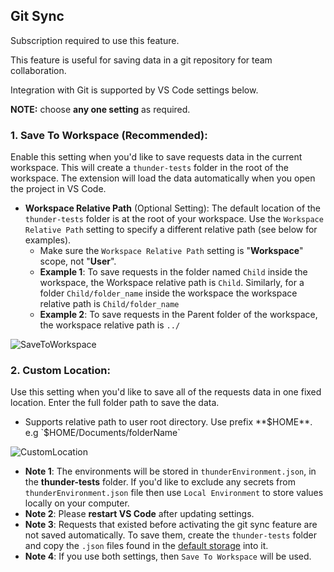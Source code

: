 
## Git Sync

<Callout type="info">Subscription required to use this feature.</Callout>

This feature is useful for saving data in a git repository for team collaboration.

Integration with Git is supported by VS Code settings below.

**NOTE:**  choose **any one setting** as required.

### 1. Save To Workspace (Recommended):
   Enable this setting when you'd like to save requests data in the current workspace. This will create a `thunder-tests` folder in the root of the workspace. The extension will load the data automatically when you open the project in VS Code.
   - **Workspace Relative Path** (Optional Setting): The default location of the `thunder-tests` folder is at the root of your workspace. Use the `Workspace Relative Path` setting to specify a different relative path (see below for examples).
     - Make sure the `Workspace Relative Path` setting is "**Workspace**" scope, not "**User**".
     - **Example 1**: To save requests in the folder named `Child` inside the workspace, the Workspace relative path is `Child`. Similarly, for a folder `Child/folder_name` inside the workspace the workspace relative path is `Child/folder_name`
     - **Example 2**: To save requests in the Parent folder of the workspace, the workspace relative path is `../`

![SaveToWorkspace](/images/git-sync-1.png)

### 2. Custom Location:
   Use this setting when you'd like to save all of the requests data in one fixed location. Enter the full folder path to save the data.
   - Supports relative path to user root directory. Use prefix **$HOME**. e.g `$HOME/Documents/folderName`

![CustomLocation](/images/git-sync-2.png)

- **Note 1**: The environments will be stored in `thunderEnvironment.json`, in the **thunder-tests** folder. If you'd like to exclude any secrets from `thunderEnvironment.json` file then use `Local Environment` to store values locally on your computer.
- **Note 2**: Please **restart VS Code** after updating settings.
- **Note 3**: Requests that existed before activating the git sync feature are not saved automatically. To save them, create the `thunder-tests` folder and copy the `.json` files found in the [default storage](#storage-location) into it.
- **Note 4**: If you use both settings, then `Save To Workspace` will be used.
